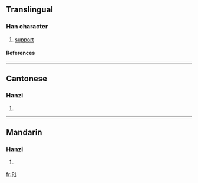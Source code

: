 {{see|戧}}

==Translingual==
===Han character===
{{Han char|rn=62|rad=戈|as=04|sn=8|four=|canj=人山戈 (OUI)}}
# [[support]]
====References====
{{Han ref|kx=0412.221|hdz=21403.040|uh=6217|ud=25111}}
----
==Cantonese==
===Hanzi===
{{yue-hanzi|jyut=|y=cheung3}}
# {{defn|Cantonese}}
----
==Mandarin==
===Hanzi===
{{cmn-hanzi|tra=戧|pin=[[qiāng]] ([[qiang1]]), [[qiàng]] ([[qiang4]])|wg=ch'iang<sup>1</sup>, ch'iang<sup>4</sup>}}
# {{defn|Mandarin}}

[[fr:戗]]
